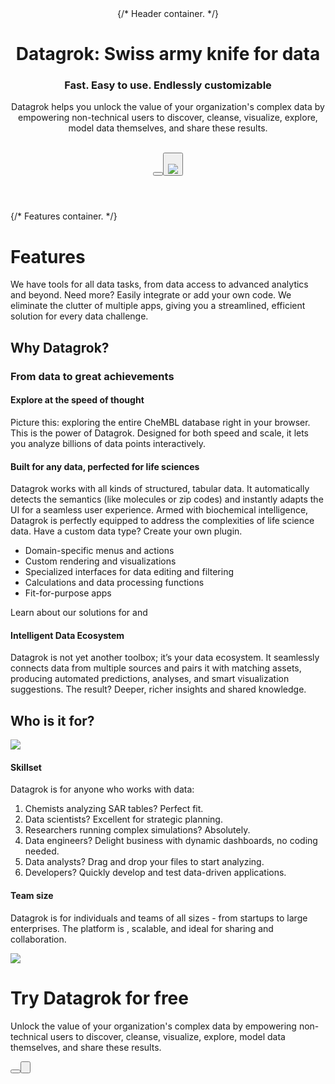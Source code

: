 
<Header>
{/* Header container. */}

# Datagrok: Swiss army knife for data

### Fast. Easy to use. Endlessly customizable

Datagrok helps you unlock the value of your organization's complex data by empowering non-technical users to discover, cleanse, visualize, explore, model data themselves, and share these results.

<br/>  
<Button label="Get a Demo" type="outline" size="large"/> 
<Button label="Try Now" type="primary" size="large"/>
<br/>
<Image src="/docusaurus_img/new/hero.gif" frame/>
</Header>

<Features>
{/* Features container. */}

# Features
We have tools for all data tasks, from data access to advanced analytics and beyond. Need more? Easily integrate or add your own code. We eliminate the clutter of multiple apps, giving you a streamlined, efficient solution for every data challenge.

<TabGroup>
<Tab 
    name = "Access"
    title = "Access"
    description = "Get your data from anywhere - databases, web services, cloud storage, pipelines (or write your own script). If it's machine-readable, we can work with it!"
    slides = {[
        {
            text: "40+ connectors to databases and file shares (or create your own)",
            image: "/docusaurus_img/slides/access-db-connect.png"
        },
        {
            text: "1,000+ services exposed via OpenAPI",
            image: "/docusaurus_img/slides/access-open-api.png"
        },
        {
            text: "Browse relational database schemas",
            image: "/docusaurus_img/slides/access-schema-browser.gif"
        },
        {
            text: "Create, edit, and debug queries with visual tools",
            image: "/docusaurus_img/slides/no-image.png"
        },
        {
            text: "Save query results as dynamic dashboards, no codig needed.",
            image: "/docusaurus_img/slides/no-image.png"
        }
    ]}
    link = "https://datagrok.ai/help/#access"
/>
<Tab 
    name = "Govern"
    title = "Govern"
    description = "Use catalogs, data lineage tools, audit, and usage analysis to take control. Your data is FAIR and secure."
    slides = {[
        {
            text: "Control who, what, where, and how: roles, groups, privileges, flexible authentication, secrets managers",
            image: "/docusaurus_img/slides/no-image.png"
        },
        {
            text: "Centralized, metadata-annotated catalog of entities. Manage everything: data, connections, projects, users, and more",
            image: "/docusaurus_img/slides/govern-catalogue.gif"
        },
        {
            text: "Secure by design",
            image: "/docusaurus_img/slides/govern-secure-by-design.png"
        },
        {
            text: "Built-in data provenance, data lineage, impact analysis, usage analysis, and audit tools.",
            image: "/docusaurus_img/slides/no-image.png"
        }
    ]}
    link = "https://datagrok.ai/help/#govern"
/>
<Tab 
    name = "Transform"
    title = "Transform"
    description = "Prep your data with clicks and drags. Choose from 500+ functions. Link, join, aggregate, address missing values, and more - visually or programmatically."
    slides = {[
        {
            text: "Aggregate, join, filter, and edit data",
            image: "/docusaurus_img/slides/aggregate.gif"
        },
        {
            text: "500+ available functions, or write your own in JavaScript, Python, R (or any other language that compiles to WASM)",
            image: "/docusaurus_img/slides/transform-functions.gif"
        },
        {
            text: "Record and apply macros, use in pipelines",
            image: "/docusaurus_img/slides/console-macros.gif"
        },
        {
            text: "See, edit, and apply query transformations.",
            image: "/docusaurus_img/slides/transform-edit.png"
        }
    ]}
    link = "https://datagrok.ai/help/#transform"
/>
<Tab 
    name = "Explore"
    title = "Explore"
    description = "Slice, dice, and visualize your data. Render millions of data points interactively and find patterns. Build dynamic dashboards in seconds. Loaded with automated statistical hypothesis testing, data enrichment, and contextual suggestions."
    slides = {[
        {
            text: "50+ interactive viewers for synchronized, dynamic dashboards",
            image: "/docusaurus_img/slides/viewers-interaction-main.gif"
        },
        {
            text: "Integration with visualizations in R, Python, or Julia",
            image: "/docusaurus_img/slides/scripting-visualizations.png"
        },
        {
            text: "Built-in regression and formula lines, confidence intervals, correlations, and statistics",
            image: "/docusaurus_img/slides/explore-statistics.png"
        },
        {
            text: "Automatic detection of outliers, missing values, or incorrect data types.",
            image: "/docusaurus_img/slides/no-image.png"
        }
    ]}
    link = "https://datagrok.ai/help/#explore"
/>
<Tab 
    name = "Compute"
    title = "Compute"
    description = "Write in any language, annotate, publish, and apply scientific models, methods, and apps. Solve differential equations and run simulations for complex processes."
    slides = {[
        {
            text: "500+ functions, or write your own in R, Python, or JavaScript",
            image: "/docusaurus_img/slides/transform-functions.gif"
        },
        {
            text: "Metadata-annotated scripts with cross-language support",
            image: "/docusaurus_img/slides/auto-ui-queries.png"
        },
        {
            text: "Scalable and reproducible computations, model lifecycle management",
            image: "/docusaurus_img/slides/no-image.png"
        },
        {
            text: "Auto-generated UI.",
            image: "/docusaurus_img/slides/auto-ui-queries.png"
        }
    ]}
    link = "https://datagrok.ai/help/datagrok/#compute"
/>
<Tab 
    name = "Learn"
    title = "Learn"
    description = "No-code modeling. State-of-the-art cheminformatics engines and ML toolkit included."
    slides = {[
        {
            text: "Train, assess, apply, and share models (or integrate your own)",
            image: "/docusaurus_img/slides/predictive-modeling.gif"
        },
        {
            text: "Native support for R, Python, Julia, Matlab, and Octave",
            image: "/docusaurus_img/slides/no-image.png"
        },
        {
            text: "Open any dataset with a Jupyter notebook",
            image: "/docusaurus_img/slides/jupyter-notebooks.gif"
        },
        {
            text: "ML toolkit: statistical hypothesis testing, multivariate analysis, dimensionality reduction, clustering, variance analysis.",
            image: "/docusaurus_img/slides/no-image.png"
        }
    ]}
    link = "https://datagrok.ai/help/datagrok/#learn"
/>
<Tab 
    name = "Collaborate"
    title = "Collaborate"
    description = "Share anything with anyone. Collaborate on decision-making. Open source plugins are free to use under the MIT license."
    slides = {[
        {
            text: "Share within Datagrok, as a URL link, or integrate: REST API, JS API, or embed as an iframe",
            image: "/docusaurus_img/slides/share-sharing.gif"
        },
        {
            text: "50+ open source plugins, including specialized ones for cheminformatics, bioinformatics, NLP, and others",
            image: "/docusaurus_img/slides/plugins-list.gif"
        },
        {
            text: "Data annotations, team discussions",
            image: "/docusaurus_img/slides/share-forum.png"
        },
        {
            text: "Community forum for ideas, support, and feedback.",
            image: "/docusaurus_img/slides/forum.png"
        }
    ]}
    link = "https://datagrok.ai/help/datagrok/#collaborate"
/>
<Tab 
    name = "Extend"
    title = "Extend"
    description = "Customize anything, from context actions to UI elements. Fast development and deployment time with seamless integration."
    slides = {[
        {
            text: "JavaScript API for extending Datagrok",
            image: "/docusaurus_img/slides/no-image.png"
        },
        {
            text: "App marketplace: use or customize ours, build your own, or integrate with third party apps",
            image: "/docusaurus_img/slides/no-image.png"
        },
        {
            text: "Developer tools, UI toolkit",
            image: "/docusaurus_img/slides/no-image.png"
        },
        {
            text: "Comprehensive help: wiki, exercises, community forum.",
            image: "/docusaurus_img/slides/no-image.png"
        }
    ]}
    link = "https://datagrok.ai/help/datagrok/#extend"
/>
</TabGroup>
</Features>

<Section color="var(--ifm-color-gray-100)">

# Why Datagrok?
### From data to great achievements

<Row>
<Slider
    name = "slide-1"
    slides = {[
        { image: "/docusaurus_img/slides/no-image.png" },
    ]}
    link = {{
        label: "Learn what makes it so fast",
        href: "https://datagrok.ai/help/datagrok/#learn"
    }}
>

#### Explore at the speed of thought
Picture this: exploring the entire CheMBL database right in your browser. This is the power of Datagrok. Designed for both speed and scale, it lets you analyze billions of data points interactively.
</Slider>
</Row>

<Row>
<Slider
    name = "slide-2"
    slides = {[
        { image: "/docusaurus_img/slides/no-image.png" },
    ]}
>

#### Built for any data, perfected for life sciences
Datagrok works with all kinds of structured, tabular data. It automatically detects the semantics  (like molecules or zip codes) and instantly adapts the UI for a seamless user experience. Armed with biochemical intelligence, Datagrok is perfectly equipped to address the complexities of life science data. Have a custom data type? Create your own plugin.

- Domain-specific menus and actions
- Custom rendering and visualizations
- Specialized interfaces for data editing and filtering
- Calculations and data processing functions
- Fit-for-purpose apps

Learn about our solutions for <Link href="https://datagrok.ai/cheminformatics" label="cheminformatics"/> and <Link href="https://datagrok.ai/macromolecules" label="bioinformatics"/>

</Slider>
</Row>

<Row>
<Slider
    name = "slide-3"
    slides = {[
        { image: "/docusaurus_img/slides/no-image.png" },
    ]}
    link = {{
        label: "Learn what makes it so flexible",
        href: "https://datagrok.ai/help/datagrok/#what-makes-it-so-flexible"
    }}
>

#### Intelligent Data Ecosystem
Datagrok is not yet another toolbox; it’s your data ecosystem. It seamlessly connects data from multiple sources and pairs it with matching assets, producing automated predictions, analyses, and smart visualization suggestions. The result? Deeper, richer insights and shared knowledge.

</Slider>
</Row>
</Section>

<Section>

# Who is it for?
<Row>
<Col col="col-lg-6">

<Image src="/docusaurus_img/slides/no-image.png"/>

</Col>
<Col col="col-lg-6">

#### Skillset
Datagrok is for anyone who works with data:
1. Chemists analyzing SAR tables? Perfect fit.
2. Data scientists? Excellent for strategic planning.
3. Researchers running complex simulations? Absolutely.
4. Data engineers? Delight business with dynamic dashboards, no coding needed.
5. Data analysts? Drag and drop your files to start analyzing.
6. Developers? Quickly develop and test data-driven applications.

</Col>
</Row>

<Row>
<Col col="col-lg-6">

#### Team size
Datagrok is for individuals and teams of all sizes - from startups to large enterprises. The platform is <Link href="https://datagrok.ai/enterprise" label="enterprise-ready"/>, scalable, and ideal for sharing and collaboration.

</Col>
<Col col="col-lg-6">

<Image src="/docusaurus_img/slides/no-image.png"/>

</Col>
</Row>
</Section>

<Cpa>

# Try Datagrok for free
Unlock the value of your organization's complex data by empowering non-technical users to discover, cleanse, visualize, explore, model data themselves, and share these results.

<Button label='Get a Demo' href="#" size="large"/><Button label='Try Now' href="#" type="primary" size="large"/>
</Cpa>